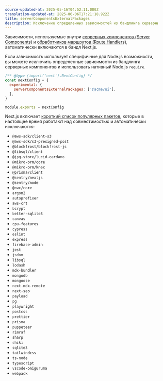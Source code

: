 ```yaml
---
source-updated-at: 2025-05-16T04:52:11.000Z
translation-updated-at: 2025-06-06T17:21:18.922Z
title: serverComponentsExternalPackages
description: Исключение определенных зависимостей из бандлинга серверных компонентов и использование нативного Node.js `require`.
---
```


Зависимости, используемые внутри [серверных компонентов (Server Components)](/docs/app/building-your-application/rendering/server-components) и [обработчиков маршрутов (Route Handlers)](/docs/app/building-your-application/routing/route-handlers), автоматически включаются в бандл Next.js.

Если зависимость использует специфичные для Node.js возможности, вы можете исключить определенные зависимости из бандлинга серверных компонентов и использовать нативный Node.js `require`.

```js filename="next.config.js"
/** @type {import('next').NextConfig} */
const nextConfig = {
  experimental: {
    serverComponentsExternalPackages: ['@acme/ui'],
  },
}

module.exports = nextConfig
```

Next.js включает [короткий список популярных пакетов](https://github.com/vercel/next.js/blob/canary/packages/next/src/lib/server-external-packages.json), которые в настоящее время работают над совместимостью и автоматически исключаются:

- `@aws-sdk/client-s3`
- `@aws-sdk/s3-presigned-post`
- `@blockfrost/blockfrost-js`
- `@libsql/client`
- `@jpg-store/lucid-cardano`
- `@mikro-orm/core`
- `@mikro-orm/knex`
- `@prisma/client`
- `@sentry/nextjs`
- `@sentry/node`
- `@swc/core`
- `argon2`
- `autoprefixer`
- `aws-crt`
- `bcrypt`
- `better-sqlite3`
- `canvas`
- `cpu-features`
- `cypress`
- `eslint`
- `express`
- `firebase-admin`
- `jest`
- `jsdom`
- `libsql`
- `lodash`
- `mdx-bundler`
- `mongodb`
- `mongoose`
- `next-mdx-remote`
- `next-seo`
- `payload`
- `pg`
- `playwright`
- `postcss`
- `prettier`
- `prisma`
- `puppeteer`
- `rimraf`
- `sharp`
- `shiki`
- `sqlite3`
- `tailwindcss`
- `ts-node`
- `typescript`
- `vscode-oniguruma`
- `webpack`